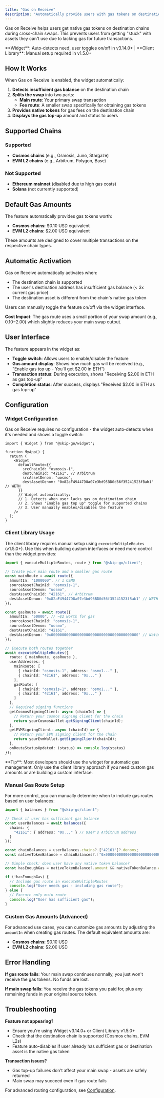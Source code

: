 ```yaml
---
title: "Gas on Receive"
description: "Automatically provide users with gas tokens on destination chains during cross-chain swaps"
---
```


Gas on Receive helps users get native gas tokens on destination chains during cross-chain swaps. This prevents users from getting "stuck" with assets they can't use due to lacking gas for future transactions.

<Note>
**Widget**: Auto-detects need, user toggles on/off in v3.14.0+ | **Client Library**: Manual setup required in v1.5.0+
</Note>

## How It Works

When Gas on Receive is enabled, the widget automatically:

1. **Detects insufficient gas balance** on the destination chain
2. **Splits the swap** into two parts:
   - **Main route**: Your primary swap transaction
   - **Fee route**: A smaller swap specifically for obtaining gas tokens
3. **Provides native tokens** for gas fees on the destination chain
4. **Displays the gas top-up** amount and status to users

## Supported Chains

### Supported
- **Cosmos chains** (e.g., Osmosis, Juno, Stargaze)
- **EVM L2 chains** (e.g., Arbitrum, Polygon, Base)

### Not Supported
- **Ethereum mainnet** (disabled due to high gas costs)
- **Solana** (not currently supported)

## Default Gas Amounts

The feature automatically provides gas tokens worth:
- **Cosmos chains**: $0.10 USD equivalent
- **EVM L2 chains**: $2.00 USD equivalent

These amounts are designed to cover multiple transactions on the respective chain types.

## Automatic Activation

Gas on Receive automatically activates when:
- The destination chain is supported
- The user's destination address has insufficient gas balance (< 3x current gas price)
- The destination asset is different from the chain's native gas token

Users can manually toggle the feature on/off via the widget interface.

**Cost Impact**: The gas route uses a small portion of your swap amount (e.g., $0.10-$2.00) which slightly reduces your main swap output.

## User Interface

The feature appears in the widget as:
- **Toggle switch**: Allows users to enable/disable the feature
- **Gas amount display**: Shows how much gas will be received (e.g., "Enable gas top up - You'll get $2.00 in ETH")
- **Transaction status**: During execution, shows "Receiving $2.00 in ETH as gas top-up"
- **Completion status**: After success, displays "Received $2.00 in ETH as gas top-up"

## Configuration

### Widget Configuration

Gas on Receive requires no configuration - the widget auto-detects when it's needed and shows a toggle switch:

```tsx
import { Widget } from "@skip-go/widget";

function MyApp() {
  return (
    <Widget
      defaultRoute={{
        srcChainId: "osmosis-1",
        destChainId: "42161", // Arbitrum  
        srcAssetDenom: "uosmo",
        destAssetDenom: "0x82aF49447D8a07e3bd95BD0d56f35241523fBab1" // WETH
      }}
      // Widget automatically:
      // 1. Detects when user lacks gas on destination chain
      // 2. Shows "Enable gas top up" toggle for supported chains
      // 3. User manually enables/disables the feature
    />
  );
}
```

### Client Library Usage

The client library requires manual setup using `executeMultipleRoutes` (v1.5.0+). Use this when building custom interfaces or need more control than the widget provides:

```typescript
import { executeMultipleRoutes, route } from "@skip-go/client";

// Create your main route and a smaller gas route
const mainRoute = await route({
  amountIn: "1000000", // 1 OSMO
  sourceAssetChainId: "osmosis-1",
  sourceAssetDenom: "uosmo",
  destAssetChainId: "42161", // Arbitrum
  destAssetDenom: "0x82aF49447D8a07e3bd95BD0d56f35241523fBab1" // WETH
});

const gasRoute = await route({
  amountIn: "50000", // ~$2 worth for gas  
  sourceAssetChainId: "osmosis-1",
  sourceAssetDenom: "uosmo", 
  destAssetChainId: "42161",
  destAssetDenom: "0x0000000000000000000000000000000000000000" // Native ETH
});

// Execute both routes together
await executeMultipleRoutes({
  route: { mainRoute, gasRoute },
  userAddresses: {
    mainRoute: [
      { chainId: "osmosis-1", address: "osmo1..." },
      { chainId: "42161", address: "0x..." }
    ],
    gasRoute: [
      { chainId: "osmosis-1", address: "osmo1..." },
      { chainId: "42161", address: "0x..." }
    ]
  },
  // Required signing functions
  getCosmosSigningClient: async (chainId) => {
    // Return your cosmos signing client for the chain
    return yourCosmosWallet.getSigningClient(chainId);
  },
  getEVMSigningClient: async (chainId) => {
    // Return your EVM signing client for the chain  
    return yourEvmWallet.getSigningClient(chainId);
  },
  onRouteStatusUpdated: (status) => console.log(status)
});
```

<Note>
**Tip**: Most developers should use the widget for automatic gas management. Only use the client library approach if you need custom gas amounts or are building a custom interface.
</Note>

### Manual Gas Route Setup

For more control, you can manually determine when to include gas routes based on user balances:

```typescript
import { balances } from "@skip-go/client";

// Check if user has sufficient gas balance  
const userBalances = await balances({
  chains: {
    "42161": { address: "0x..." } // User's Arbitrum address
  }
});

const chainBalances = userBalances.chains?.["42161"]?.denoms;
const nativeTokenBalance = chainBalances?.["0x0000000000000000000000000000000000000000"];

// Simple check: does user have any native token balance?
const hasEnoughGas = nativeTokenBalance?.amount && nativeTokenBalance.amount !== "0";

if (!hasEnoughGas) {
  // Include gas route in executeMultipleRoutes
  console.log("User needs gas - including gas route");
} else {
  // Execute only main route
  console.log("User has sufficient gas");
}
```

### Custom Gas Amounts (Advanced)

For advanced use cases, you can customize gas amounts by adjusting the `amountIn` when creating gas routes. The default equivalent amounts are:
- **Cosmos chains**: $0.10 USD 
- **EVM L2 chains**: $2.00 USD

## Error Handling

**If gas route fails**: Your main swap continues normally, you just won't receive the gas tokens. No funds are lost.

**If main swap fails**: You receive the gas tokens you paid for, plus any remaining funds in your original source token.

## Troubleshooting

**Feature not appearing?**
- Ensure you're using Widget v3.14.0+ or Client Library v1.5.0+
- Check that the destination chain is supported (Cosmos chains, EVM L2s)
- Feature auto-disables if user already has sufficient gas or destination asset is the native gas token

**Transaction issues?**
- Gas top-up failures don't affect your main swap - assets are safely returned
- Main swap may succeed even if gas route fails

For advanced routing configuration, see [Configuration](/widget/configuration).